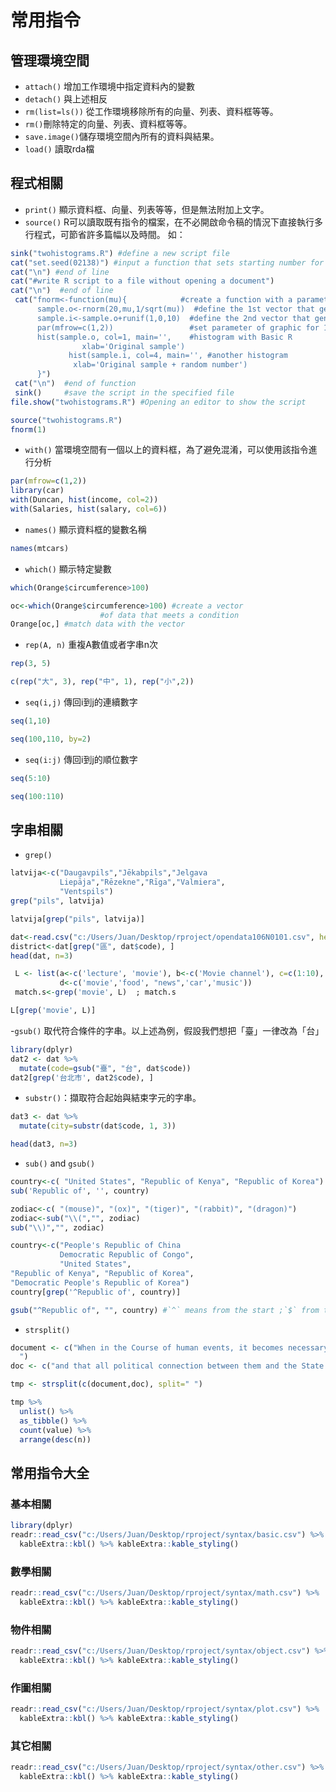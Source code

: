# 常用指令

## 管理環境空間

 - `attach()` 增加工作環境中指定資料內的變數
 - `detach()` 與上述相反  
 - `rm(list=ls())` 從工作環境移除所有的向量、列表、資料框等等。  
 - `rm()`刪除特定的向量、列表、資料框等等。  
 - `save.image()`儲存環境空間內所有的資料與結果。  
 - `load()` 讀取rda檔  

 
## 程式相關   

 - `print()` 顯示資料框、向量、列表等等，但是無法附加上文字。  
 - `source()` R可以讀取既有指令的檔案，在不必開啟命令稿的情況下直接執行多行程式，可節省許多篇幅以及時間。  如：
 
```r
sink("twohistograms.R") #define a new script file
cat("set.seed(02138)") #input a function that sets starting number for random number
cat("\n") #end of line
cat("#write R script to a file without opening a document")
cat("\n")  #end of line
 cat("fnorm<-function(mu){            #create a function with a parameter: mu
      sample.o<-rnorm(20,mu,1/sqrt(mu))  #define the 1st vector that generates random numbers
      sample.i<-sample.o+runif(1,0,10)  #define the 2nd vector that generates random numbers
      par(mfrow=c(1,2))                 #set parameter of graphic for 1*2 graphics
      hist(sample.o, col=1, main='',    #histogram with Basic R
                xlab='Original sample')
             hist(sample.i, col=4, main='', #another histogram
              xlab='Original sample + random number')
      }")
 cat("\n")  #end of function
 sink()     #save the script in the specified file
file.show("twohistograms.R") #Opening an editor to show the script
```
 
```r
source("twohistograms.R")
fnorm(1)
```

 - `with()` 當環境空間有一個以上的資料框，為了避免混淆，可以使用該指令進行分析  
```r
par(mfrow=c(1,2))
library(car)
with(Duncan, hist(income, col=2))
with(Salaries, hist(salary, col=6))
```
  - `names()` 顯示資料框的變數名稱  
```r
names(mtcars)
```
  
  - `which()` 顯示特定變數  
```r
which(Orange$circumference>100)
```
  
```r
oc<-which(Orange$circumference>100) #create a vector 
                    #of data that meets a condition
Orange[oc,] #match data with the vector
```

 - `rep(A, n)` 重複A數值或者字串n次  
```r
rep(3, 5)
```
```r
c(rep("大", 3), rep("中", 1), rep("小",2))
```

 - `seq(i,j)` 傳回i到j的連續數字
```r
seq(1,10)
```
```r
seq(100,110, by=2)
```
 - `seq(i:j)` 傳回i到j的順位數字  
```r
seq(5:10)
```
```r
seq(100:110)
```

## 字串相關

 - `grep()`
 
```r
latvija<-c("Daugavpils","Jēkabpils","Jelgava
           Liepāja","Rēzekne","Rīga","Valmiera",
           "Ventspils")
grep("pils", latvija)
```
```r
latvija[grep("pils", latvija)]
```
```r

dat<-read.csv("c:/Users/Juan/Desktop/rproject/opendata106N0101.csv", header=T, fileEncoding = "utf-8")
district<-dat[grep("區", dat$code), ]
head(dat, n=3)
```
 
```r
 L <- list(a<-c('lecture', 'movie'), b<-c('Movie channel'), c=c(1:10),
           d<-c('movie','food', "news",'car','music'))
 match.s<-grep('movie', L)  ; match.s 
```
```r
L[grep('movie', L)]
```

 -`gsub()` 取代符合條件的字串。以上述為例，假設我們想把「臺」一律改為「台」
```r
library(dplyr)
dat2 <- dat %>%
  mutate(code=gsub("臺", "台", dat$code))
dat2[grep('台北市', dat2$code), ] 
```

 - `substr()`：擷取符合起始與結束字元的字串。
 
```r
dat3 <- dat %>% 
  mutate(city=substr(dat$code, 1, 3))

head(dat3, n=3)
```
 
 - `sub()` and `gsub()`
 
```r
country<-c( "United States", "Republic of Kenya", "Republic of Korea")
sub('Republic of', '', country) 
```
 
```r
zodiac<-c( "(mouse)", "(ox)", "(tiger)", "(rabbit)", "(dragon)")
zodiac<-sub("\\(","", zodiac)
sub("\\)","", zodiac)
```

```r
country<-c("People's Republic of China
           Democratic Republic of Congo", 
           "United States",
"Republic of Kenya", "Republic of Korea", 
"Democratic People's Republic of Korea")
country[grep('^Republic of', country)]
```

```r
gsub("^Republic of", "", country) #`^` means from the start ;`$` from the end 
```
 
 - `strsplit()` 
 
```r
document <- c("When in the Course of human events, it becomes necessary for one people to dissolve the political bands which have connected them with another, and to assume among the powers of the earth, the separate and equal station to which the Laws of Nature and of Nature's God entitle them, a decent respect to the opinions of mankind requires that they should declare the causes which impel them to the separation. We hold these truths to be self-evident, that all men are created equal, that they are endowed by their Creator with certain unalienable Rights, that among these are Life, Liberty and the pursuit of Happiness.--That to secure these rights, Governments are instituted among Men, deriving their just powers from the consent of the governed, --That whenever any Form of Government becomes destructive of these ends, it is the Right of the People to alter or to abolish it, and to institute new Government, laying its foundation on such principles and organizing its powers in such form, as to them shall seem most likely to effect their Safety and Happiness. Prudence, indeed, will dictate that Governments long established should not be changed for light and transient causes; and accordingly all experience hath shewn, that mankind are more disposed to suffer, while evils are sufferable, than to right themselves by abolishing the forms to which they are accustomed. But when a long train of abuses and usurpations, pursuing invariably the same Object evinces a design to reduce them under absolute Despotism, it is their right, it is their duty, to throw off such Government, and to provide new Guards for their future security.--Such has been the patient sufferance of these Colonies; and such is now the necessity which constrains them to alter their former Systems of Government. The history of the present King of Great Britain is a history of repeated injuries and usurpations, all having in direct object the establishment of an absolute Tyranny over these States. To prove this, let Facts be submitted to a candid world. He has refused his Assent to Laws, the most wholesome and necessary for the public good. He has forbidden his Governors to pass Laws of immediate and pressing importance, unless suspended in their operation till his Assent should be obtained; and when so suspended, he has utterly neglected to attend to them. He has refused to pass other Laws for the accommodation of large districts of people, unless those people would relinquish the right of Representation in the Legislature, a right inestimable to them and formidable to tyrants only. He has called together legislative bodies at places unusual, uncomfortable, and distant from the depository of their public Records, for the sole purpose of fatiguing them into compliance with his measures. He has dissolved Representative Houses repeatedly, for opposing with manly firmness his invasions on the rights of the people. He has refused for a long time, after such dissolutions, to cause others to be elected; whereby the Legislative powers, incapable of Annihilation, have returned to the People at large for their exercise; the State remaining in the mean time exposed to all the dangers of invasion from without, and convulsions within. He has endeavoured to prevent the population of these States; for that purpose obstructing the Laws for Naturalization of Foreigners; refusing to pass others to encourage their migrations hither, and raising the conditions of new Appropriations of Lands. He has obstructed the Administration of Justice, by refusing his Assent to Laws for establishing Judiciary powers. He has made Judges dependent on his Will alone, for the tenure of their offices, and the amount and payment of their salaries. He has erected a multitude of New Offices, and sent hither swarms of Officers to harrass our people, and eat out their substance. He has kept among us, in times of peace, Standing Armies without the Consent of our legislatures. He has affected to render the Military independent of and superior to the Civil power. He has combined with others to subject us to a jurisdiction foreign to our constitution, and unacknowledged by our laws; giving his Assent to their Acts of pretended Legislation: For Quartering large bodies of armed troops among us: For protecting them, by a mock Trial, from punishment for any Murders which they should commit on the Inhabitants of these States: For cutting off our Trade with all parts of the world: For imposing Taxes on us without our Consent: For depriving us in many cases, of the benefits of Trial by Jury: For transporting us beyond Seas to be tried for pretended offences. For abolishing the free System of English Laws in a neighbouring Province, establishing therein an Arbitrary government, and enlarging its Boundaries so as to render it at once an example and fit instrument for introducing the same absolute rule into these Colonies: For taking away our Charters, abolishing our most valuable Laws, and altering fundamentally the Forms of our Governments: For suspending our own Legislatures, and declaring themselves invested with power to legislate for us in all cases whatsoever. He has abdicated Government here, by declaring us out of his Protection and waging War against us. He has plundered our seas, ravaged our Coasts, burnt our towns, and destroyed the lives of our people. He is at this time transporting large Armies of foreign Mercenaries to compleat the works of death, desolation and tyranny, already begun with circumstances of Cruelty & perfidy scarcely paralleled in the most barbarous ages, and totally unworthy the Head of a civilized nation. He has constrained our fellow Citizens taken Captive on the high Seas to bear Arms against their Country, to become the executioners of their friends and Brethren, or to fall themselves by their Hands. He has excited domestic insurrections amongst us, and has endeavoured to bring on the inhabitants of our frontiers, the merciless Indian Savages, whose known rule of warfare, is an undistinguished destruction of all ages, sexes and conditions. In every stage of these Oppressions We have Petitioned for Redress in the most humble terms: Our repeated Petitions have been answered only by repeated injury. A Prince whose character is thus marked by every act which may define a Tyrant, is unfit to be the ruler of a free people. Nor have We been wanting in attentions to our Brittish brethren. We have warned them from time to time of attempts by their legislature to extend an unwarrantable jurisdiction over us. We have reminded them of the circumstances of our emigration and settlement here. We have appealed to their native justice and magnanimity, and we have conjured them by the ties of our common kindred to disavow these usurpations, which, would inevitably interrupt our connections and correspondence. They too have been deaf to the voice of justice and of consanguinity. We must, therefore, acquiesce in the necessity, which denounces our Separation, and hold them, as we hold the rest of mankind, Enemies in War, in Peace Friends. We, therefore, the Representatives of the united States of America, in General Congress, Assembled, appealing to the Supreme Judge of the world for the rectitude of our intentions, do, in the Name, and by Authority of the good People of these Colonies, solemnly publish and declare, That these United Colonies are, and of Right ought to be Free and Independent States; that they are Absolved from all Allegiance to the British Crown, 
  ")            
doc <- c("and that all political connection between them and the State of Great Britain, is and ought to be totally dissolved; and that as Free and Independent States, they have full Power to levy War, conclude Peace, contract Alliances, establish Commerce, and to do all other Acts and Things which Independent States may of right do. And for the support of this Declaration, with a firm reliance on the protection of divine Providence, we mutually pledge to each other our Lives, our Fortunes and our sacred Honor.")   

tmp <- strsplit(c(document,doc), split=" ")
```
 
```r
tmp %>% 
  unlist() %>% 
  as_tibble() %>% 
  count(value) %>% 
  arrange(desc(n))
```



## 常用指令大全

### 基本相關
```r
library(dplyr)
readr::read_csv("c:/Users/Juan/Desktop/rproject/syntax/basic.csv") %>% 
  kableExtra::kbl() %>% kableExtra::kable_styling()
```
### 數學相關
```r
readr::read_csv("c:/Users/Juan/Desktop/rproject/syntax/math.csv") %>% 
  kableExtra::kbl() %>% kableExtra::kable_styling()
```

### 物件相關
```r
readr::read_csv("c:/Users/Juan/Desktop/rproject/syntax/object.csv") %>% 
  kableExtra::kbl() %>% kableExtra::kable_styling()
```

### 作圖相關
```r
readr::read_csv("c:/Users/Juan/Desktop/rproject/syntax/plot.csv") %>% 
  kableExtra::kbl() %>% kableExtra::kable_styling()
```

### 其它相關
```r
readr::read_csv("c:/Users/Juan/Desktop/rproject/syntax/other.csv") %>% 
  kableExtra::kbl() %>% kableExtra::kable_styling()
```

